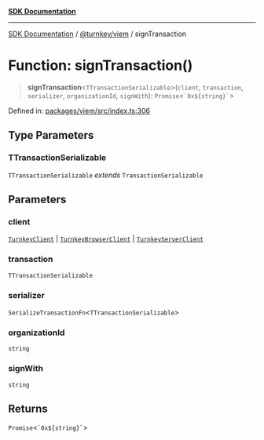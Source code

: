 [**SDK Documentation**](../../../README.mdx)

***

[SDK Documentation](../../../packages.mdx) / [@turnkey/viem](../README.mdx) / signTransaction

# Function: signTransaction()

> **signTransaction**\<`TTransactionSerializable`\>(`client`, `transaction`, `serializer`, `organizationId`, `signWith`): `Promise`\<`` `0x${string}` ``\>

Defined in: [packages/viem/src/index.ts:306](https://github.com/tkhq/sdk/blob/e1b1a69bdd608320aaf03cc2dbbf68dc0c52b28d/packages/viem/src/index.ts#L306)

## Type Parameters

### TTransactionSerializable

`TTransactionSerializable` *extends* `TransactionSerializable`

## Parameters

### client

[`TurnkeyClient`](../../http/classes/TurnkeyClient.mdx) | [`TurnkeyBrowserClient`](../../sdk-browser/index/classes/TurnkeyBrowserClient.mdx) | [`TurnkeyServerClient`](../../sdk-server/classes/TurnkeyServerClient.mdx)

### transaction

`TTransactionSerializable`

### serializer

`SerializeTransactionFn`\<`TTransactionSerializable`\>

### organizationId

`string`

### signWith

`string`

## Returns

`Promise`\<`` `0x${string}` ``\>
